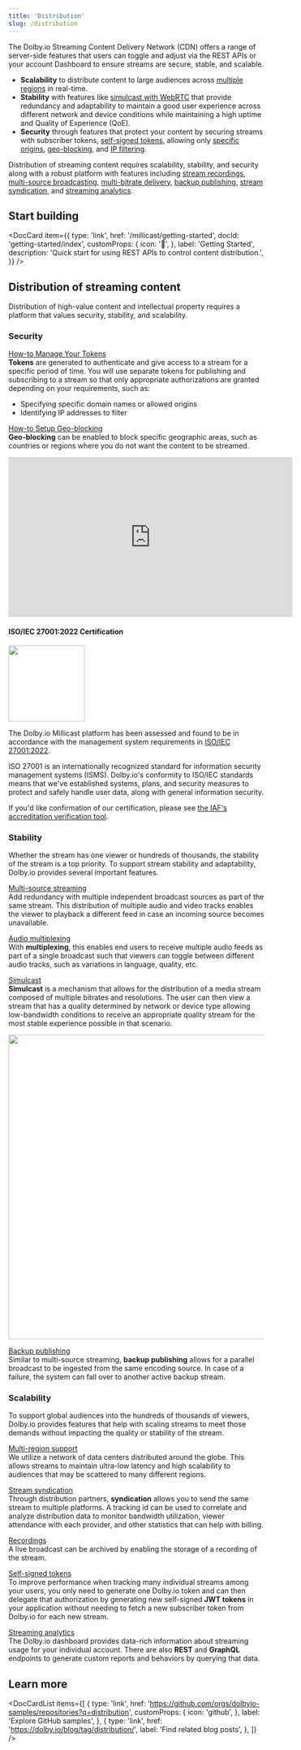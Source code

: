```yaml
---
title: 'Distribution'
slug: /distribution
---
```



The Dolby.io Streaming Content Delivery Network (CDN) offers a range of server-side features that users can toggle and adjust via the REST APIs or your account Dashboard to ensure streams are secure, stable, and scalable.

- **Scalability** to distribute content to large audiences across [multiple regions](/millicast/distribution/multi-region-support/index.mdx) in real-time.
- **Stability** with features like [simulcast with WebRTC](/millicast/using-webrtc-simulcast) that provide redundancy and adaptability to maintain a good user experience across different network and device conditions while maintaining a high uptime and Quality of Experience (QoE).
- **Security** through features that protect your content by securing streams with subscriber tokens, [self-signed tokens](/millicast/streaming-dashboard/subscribe-tokens.md#creating-a-self-signed-token), allowing only [specific origins](/millicast/distribution/access-control/token-security.md), [geo-blocking](/millicast/distribution/access-control/geo-blocking.mdx), and [IP filtering](/millicast/distribution/access-control/token-security.md).

Distribution of streaming content requires scalability, stability, and security along with a robust platform with features including [stream recordings](/millicast/distribution/stream-recordings/index.mdx), [multi-source broadcasting](/millicast/broadcast/multi-source-broadcasting.mdx), [multi-bitrate delivery](/millicast/using-webrtc-simulcast), [backup publishing](/millicast/broadcast/redundant-ingest/index.mdx), [stream syndication](/millicast/syndication), and [streaming analytics](/millicast/analytics/index.md).

## Start building

<DocCard
  item={{
    type: 'link',
    href: '/millicast/getting-started',
    docId: 'getting-started/index',
    customProps: {
      icon: '🚀',
    },
    label: 'Getting Started',
    description: 'Quick start for using REST APIs to control content distribution.',
  }}
/>

## Distribution of streaming content

Distribution of high-value content and intellectual property requires a platform that values security, stability, and scalability.

### Security

[How-to Manage Your Tokens](/millicast/streaming-dashboard/managing-your-tokens.md)<br/>
**Tokens** are generated to authenticate and give access to a stream for a specific period of time. You will use separate tokens for publishing and subscribing to a stream so that only appropriate authorizations are granted depending on your requirements, such as:

- Specifying specific domain names or allowed origins
- Identifying IP addresses to filter

[How-to Setup Geo-blocking](/millicast/distribution/access-control/geo-blocking.mdx)<br/>
**Geo-blocking** can be enabled to block specific geographic areas, such as countries or regions where you do not want the content to be streamed.

<div className="youtube-container">
  <iframe
    width="560"
    height="315"
    src="https://www.youtube.com/embed/n4iXAJuw-aM"
    title="YouTube video player"
    frameborder="0"
    allow="accelerometer; autoplay; clipboard-write; encrypted-media; gyroscope; picture-in-picture; web-share"
    allowfullscreen
  ></iframe>
</div>

#### ISO/IEC 27001:2022 Certification


<div class="center-container">
  <img src={ISOIEC270012022} width="150" />
</div>

The Dolby.io Millicast platform has been assessed and found to be in accordance with the management system requirements in [ISO/IEC 27001:2022](https://www.iso.org/standard/27001).

ISO 27001 is an internationally recognized standard for information security management systems (ISMS). Dolby.io's conformity to ISO/IEC standards means that we've established systems, plans, and security measures to protect and safely handle user data, along with general information security.

If you'd like confirmation of our certification, please see [the IAF's accreditation verification tool](https://www.iafcertsearch.org/certification/DQmrsq4w4DnUf2KBVA3WYdmR).

### Stability

Whether the stream has one viewer or hundreds of thousands, the stability of the stream is a top priority. To support stream stability and adaptability, Dolby.io provides several important features.

[Multi-source streaming](/millicast/broadcast/multi-source-broadcasting.mdx)<br/>
Add redundancy with multiple independent broadcast sources as part of the same stream. This distribution of multiple audio and video tracks enables the viewer to playback a different feed in case an incoming source becomes unavailable.

[Audio multiplexing](/millicast/playback/audio-multiplexing.md)<br/>
With **multiplexing**, this enables end users to receive multiple audio feeds as part of a single broadcast such that viewers can toggle between different audio tracks, such as variations in language, quality, etc.

[Simulcast](/millicast/using-webrtc-simulcast)<br/>
**Simulcast** is a mechanism that allows for the distribution of a media stream composed of multiple bitrates and resolutions. The user can then view a stream that has a quality determined by network or device type allowing low-bandwidth conditions to receive an appropriate quality stream for the most stable experience possible in that scenario.


<div class="center-container">
  <img src={I8c0d37aSimulcast} width="600" />
</div>

[Backup publishing](/millicast/broadcast/redundant-ingest/index.mdx)<br/>
Similar to multi-source streaming, **backup publishing** allows for a parallel broadcast to be ingested from the same encoding source. In case of a failure, the system can fall over to another active backup stream.

### Scalability

To support global audiences into the hundreds of thousands of viewers, Dolby.io provides features that help with scaling streams to meet those demands without impacting the quality or stability of the stream.

[Multi-region support](/millicast/distribution/multi-region-support/index.mdx)<br/>
We utilize a network of data centers distributed around the globe. This allows streams to maintain ultra-low latency and high scalability to audiences that may be scattered to many different regions.

[Stream syndication](/millicast/syndication)<br/>
Through distribution partners, **syndication** allows you to send the same stream to multiple platforms. A tracking id can be used to correlate and analyze distribution data to monitor bandwidth utilization, viewer attendance with each provider, and other statistics that can help with billing.

[Recordings](/millicast/distribution/stream-recordings/index.mdx)<br/>
A live broadcast can be archived by enabling the storage of a recording of the stream.

[Self-signed tokens](/millicast/streaming-dashboard/subscribe-tokens.md#creating-a-self-signed-token)<br/>
To improve performance when tracking many individual streams among your users, you only need to generate one Dolby.io token and can then delegate that authorization by generating new self-signed **JWT tokens** in your application without needing to fetch a new subscriber token from Dolby.io for each new stream.

[Streaming analytics](/millicast/analytics/index.md)<br/>
The Dolby.io dashboard provides data-rich information about streaming usage for your individual account. There are also **REST** and **GraphQL** endpoints to generate custom reports and behaviors by querying that data.

## Learn more

<DocCardList
  items={[
    {
      type: 'link',
      href: 'https://github.com/orgs/dolbyio-samples/repositories?q=distribution',
      customProps: {
        icon: 'github',
      },
      label: 'Explore GitHub samples',
    },
    {
      type: 'link',
      href: 'https://dolby.io/blog/tag/distribution/',
      label: 'Find related blog posts',
    },
  ]}
/>
